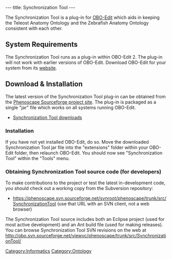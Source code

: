 ---
title: Synchronization Tool
---

The Synchronization Tool is a plug-in for [http://oboedit.org/ OBO-Edit] which aids in keeping the Teleost Anatomy Ontology and the Zebrafish Anatomy Ontology consistent with each other.
==System Requirements==
The Synchronization Tool runs as a plug-in within OBO-Edit 2.  The plug-in will not work with earlier versions of OBO-Edit.  Download OBO-Edit for your system from its [http://oboedit.org/?page=download website].

==Download & Installation==
The latest version of the Synchronization Tool plug-in can be obtained from the [http://sourceforge.net/projects/phenoscape/ Phenoscape Sourceforge project site].  The plug-in is packaged as a single "jar" file which works on all systems running OBO-Edit.
* [http://sourceforge.net/project/showfiles.php?group_id=224046&package_id=306516 Synchronization Tool downloads]
===Installation===
If you have not yet installed OBO-Edit, do so.  Move the downloaded Synchronization Tool jar file into the "extensions" folder within your OBO-Edit folder, then relaunch OBO-Edit.  You should now see "Synchronization Tool" within the "Tools" menu.
===Obtaining Synchronization Tool source code (for developers)===
To make contributions to the project or test the latest in-development code, you should check out a working copy from the Subversion repository:
* https://phenoscape.svn.sourceforge.net/svnroot/phenoscape/trunk/src/SynchronizationTool (use that URL with an SVN client, not a web browser)
The Synchronization Tool source includes both an Eclipse project (used for most active development) and an Ant build file (used for making releases). You can browse Synchronization Tool SVN revisions on the web at http://obo.svn.sourceforge.net/viewvc/phenoscape/trunk/src/SynchronizationTool/

[[Category:Informatics]]
[[Category:Ontology]]